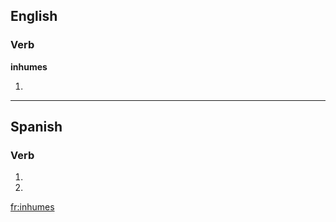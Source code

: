 ==English==

===Verb===
'''inhumes'''

# {{third-person singular of|[[inhume]]}}

----

==Spanish==

===Verb===
{{es-verb-form|inhumar}}

# {{es-verb form of|ending=ar|mood=imperative|sense=negative|pers=2|formal=no|number=singular|[[inhumar]]}}
# {{es-verb form of|ending=ar|mood=subjunctive|tense=present|pers=2|formal=no|number=singular|[[inhumar]]}}

[[fr:inhumes]]